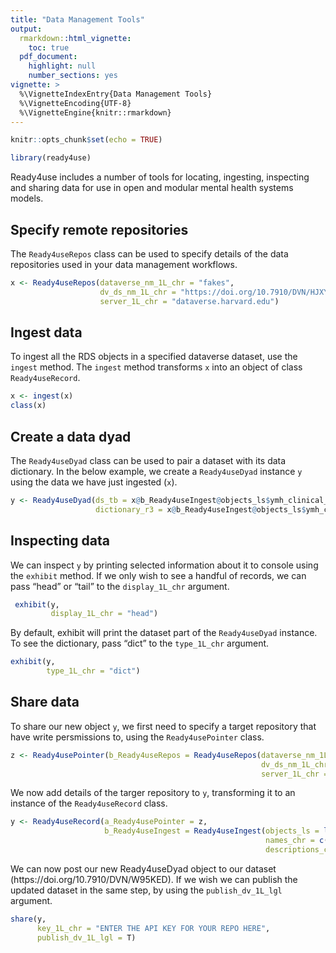 ```yaml
---
title: "Data Management Tools"
output: 
  rmarkdown::html_vignette:
    toc: true
  pdf_document:
    highlight: null
    number_sections: yes
vignette: >
  %\VignetteIndexEntry{Data Management Tools}
  %\VignetteEncoding{UTF-8}
  %\VignetteEngine{knitr::rmarkdown}
---
```

```r
knitr::opts_chunk$set(echo = TRUE)
```
```r
library(ready4use)
```
Ready4use includes a number of tools for locating, ingesting, inspecting and sharing data for use in open and modular mental health systems models. 

## Specify remote repositories
The `Ready4useRepos` class can be used to specify details of the data repositories used in your data management workflows. 

```r
x <- Ready4useRepos(dataverse_nm_1L_chr = "fakes",
                    dv_ds_nm_1L_chr = "https://doi.org/10.7910/DVN/HJXYKQ",
                    server_1L_chr = "dataverse.harvard.edu")
```

## Ingest data
To ingest all the RDS objects in a specified dataverse dataset, use the `ingest` method. The `ingest` method transforms `x` into an object of class `Ready4useRecord`.

```r
x <- ingest(x)
class(x)
```


## Create a data dyad
The `Ready4useDyad` class can be used to pair a dataset with its data dictionary. In the below example, we create a `Ready4useDyad` instance `y` using the data we have just ingested (`x`).

```r
y <- Ready4useDyad(ds_tb = x@b_Ready4useIngest@objects_ls$ymh_clinical_tb,
                   dictionary_r3 = x@b_Ready4useIngest@objects_ls$ymh_clinical_dict_r3)
```

## Inspecting data
We can inspect `y` by printing selected information about it to console using the `exhibit` method. If we only wish to see a handful of records, we can pass "head" or "tail" to the `display_1L_chr` argument.

```r
 exhibit(y,
         display_1L_chr = "head")
```

By default, exhibit will print the dataset part of the `Ready4useDyad` instance. To see the dictionary, pass "dict" to the `type_1L_chr` argument.

```r
exhibit(y,
        type_1L_chr = "dict")
```

## Share data
To share our new object `y`, we first need to specify a target repository that have write persmissions to, using the `Ready4usePointer` class.
```r
z <- Ready4usePointer(b_Ready4useRepos = Ready4useRepos(dataverse_nm_1L_chr = "fakes",
                                                        dv_ds_nm_1L_chr = "https://doi.org/10.7910/DVN/W95KED",
                                                        server_1L_chr = "dataverse.harvard.edu"))
```
We now add details of the targer repository to `y`, transforming it to an instance of the `Ready4useRecord` class.
```r
y <- Ready4useRecord(a_Ready4usePointer = z,
                     b_Ready4useIngest = Ready4useIngest(objects_ls = list(y),
                                                         names_chr = c("ymh_clinical_dyad_r4"),
                                                         descriptions_chr = c("An example of a Ready4useDyad - a dataset and data dictionary pair. Note this example uses fake data")))
```

We can now post our new Ready4useDyad object to our dataset (https://doi.org/10.7910/DVN/W95KED). If we wish we can publish the updated dataset in the same step, by using the `publish_dv_1L_lgl` argument.

```r
share(y,
      key_1L_chr = "ENTER THE API KEY FOR YOUR REPO HERE",
      publish_dv_1L_lgl = T)
```


